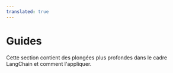 ```yaml
---
translated: true
---
```


# Guides

Cette section contient des plongées plus profondes dans le cadre LangChain et comment l'appliquer.
